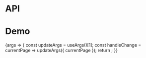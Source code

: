
<Meta title="Packages/Pagination/Pagination" component={Pagination} />

# API

<ArgsTable />

# Demo

<Canvas>
  <Story
    name="Pagination"
    args={{ currentPage: 1, totalPages: 11 }}
    parameters={{
      design: {
        allowFullscreen: true,
        type: 'figma',
        url: 'https://www.figma.com/file/6g87L4FdKZTA3knt3Rsfdx/Garden?node-id=172%3A13037'
      }
    }}
  >
    {args => {
      const updateArgs = useArgs()[1];
      const handleChange = currentPage => updateArgs({ currentPage });
      return <Pagination {...args} onChange={handleChange} />;
    }}
  </Story>
</Canvas>
